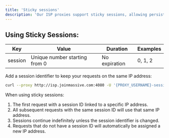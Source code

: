 ```yaml
---
title: 'Sticky sessions'
description: 'Our ISP proxies support sticky sessions, allowing persistent IP connections and session-based routing without expiration.'
---
```


## Using Sticky Sessions:
| Key      | Value                          | Duration       | Examples           |
|----------|--------------------------------|----------------|--------------------|
| session  | Unique number starting from 0 | No expiration | 0, 1, 2   |

Add a session identifier to keep your requests on the same IP address:
```bash
curl --proxy http://isp.joinmassive.com:4080 -U '{PROXY_USERNAME}-session-37:{API_KEY}' ip-api.com
```

When using sticky sessions:
1. The first request with a session ID linked to a specific IP address.
2. All subsequent requests with the same session ID will use that same IP address.
3. Sessions continue indefinitely unless the session identifier is changed.
4. Requests that do not have a session ID will automatically be assigned a new IP address.